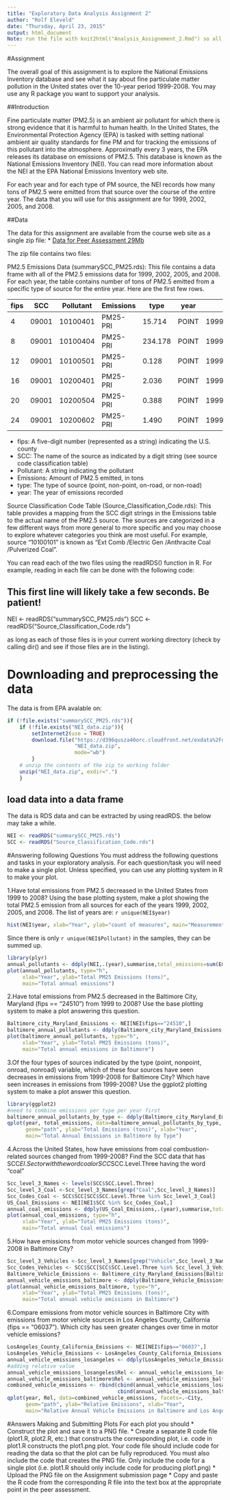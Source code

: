 ```yaml
---
title: "Exploratory Data Analysis Assignment 2"
author: "Rolf Eleveld"
date: "Thursday, April 23, 2015"
output: html_document
Note: run the file with knit2html("Analysis_Assignement_2.Rmd") so all output is conserved.
---
```

#Assignment

The overall goal of this assignment is to explore the National Emissions Inventory database and see what it say about fine particulate matter pollution in the United states over the 10-year period 1999-2008. You may use any R package you want to support your analysis.

##Introduction

Fine particulate matter (PM2.5) is an ambient air pollutant for which there is strong evidence that it is harmful to human health. In the United States, the Environmental Protection Agency (EPA) is tasked with setting national ambient air quality standards for fine PM and for tracking the emissions of this pollutant into the atmosphere. Approximatly every 3 years, the EPA releases its database on emissions of PM2.5. This database is known as the National Emissions Inventory (NEI). You can read more information about the NEI at the EPA National Emissions Inventory web site.

For each year and for each type of PM source, the NEI records how many tons of PM2.5 were emitted from that source over the course of the entire year. The data that you will use for this assignment are for 1999, 2002, 2005, and 2008.

##Data

The data for this assignment are available from the course web site as a single zip file:
* [Data for Peer Assessment 29Mb](https://d396qusza40orc.cloudfront.net/exdata%2Fdata%2FNEI_data.zip)

The zip file contains two files:

PM2.5 Emissions Data (summarySCC_PM25.rds): This file contains a data frame with all of the PM2.5 emissions data for 1999, 2002, 2005, and 2008. For each year, the table contains number of tons of PM2.5 emitted from a specific type of source for the entire year. Here are the first few rows.
  
   |  fips |     SCC  | Pollutant | Emissions | type  | year  
-- | ----- |--------- | --------- | --------- | ----- | ----  
 4 | 09001 | 10100401 | PM25-PRI  |  15.714   | POINT | 1999  
 8 | 09001 | 10100404 | PM25-PRI  | 234.178   | POINT | 1999  
12 | 09001 | 10100501 | PM25-PRI  |   0.128   | POINT | 1999  
16 | 09001 | 10200401 | PM25-PRI  |   2.036   | POINT | 1999  
20 | 09001 | 10200504 | PM25-PRI  |   0.388   | POINT | 1999  
24 | 09001 | 10200602 | PM25-PRI  |   1.490   | POINT | 1999  

* fips: A five-digit number (represented as a string) indicating the U.S. county 
* SCC: The name of the source as indicated by a digit string (see source code classification table)
* Pollutant: A string indicating the pollutant
* Emissions: Amount of PM2.5 emitted, in tons
* type: The type of source (point, non-point, on-road, or non-road)
* year: The year of emissions recorded

Source Classification Code Table (Source_Classification_Code.rds): This table provides a mapping from the SCC digit strings in the Emissions table to the actual name of the PM2.5 source. The sources are categorized in a few different ways from more general to more specific and you may choose to explore whatever categories you think are most useful. For example, source "10100101" is known as "Ext Comb /Electric Gen /Anthracite Coal /Pulverized Coal".

You can read each of the two files using the readRDS() function in R. For example, reading in each file can be done with the following code:

## This first line will likely take a few seconds. Be patient!
NEI <- readRDS("summarySCC_PM25.rds")
SCC <- readRDS("Source_Classification_Code.rds")

as long as each of those files is in your current working directory (check by calling dir() and see if those files are in the listing).

# Downloading and preprocessing the data
The data is from EPA avalable on:
```r
if (!file.exists("summarySCC_PM25.rds")){
    if (!file.exists("NEI_data.zip")){
        setInternet2(use = TRUE)
        download.file("https://d396qusza40orc.cloudfront.net/exdata%2Fdata%2FNEI_data.zip",
                      "NEI_data.zip",
                      mode="wb")
        }
    # unzip the contents of the zip to working folder
    unzip("NEI_data.zip", exdir=".")
    }
```

## load data into a data frame
The data is RDS data and can be extracted by using readRDS. the below may take a while.
```r
NEI <- readRDS("summarySCC_PM25.rds")
SCC <- readRDS("Source_Classification_Code.rds")
```

#Answering following Questions
You must address the following questions and tasks in your exploratory analysis. For each question/task you will need to make a single plot. Unless specified, you can use any plotting system in R to make your plot.

1.Have total emissions from PM2.5 decreased in the United States from 1999 to 2008? Using the base plotting system, make a plot showing the total PM2.5 emission from all sources for each of the years 1999, 2002, 2005, and 2008.
The list of years are: `r unique(NEI$year)`
```r
hist(NEI$year, xlab="Year", ylab="count of measures", main="Measurements Histogram")
```
Since there is only `r unique(NEI$Pollutant)` in the samples, they can be summed up.
```r
library(plyr)
annual_pollutants <- ddply(NEI,.(year),summarise,total_emissions=sum(Emissions))
plot(annual_pollutants, type="h", 
     xlab="Year", ylab="Total PM25 Emissions (tons)", 
     main="Total annual emissions")
```

2.Have total emissions from PM2.5 decreased in the Baltimore City, Maryland (fips == "24510") from 1999 to 2008? Use the base plotting system to make a plot answering this question.
```r
Baltimore_city_Maryland_Emissions <- NEI[NEI$fips=="24510",]
baltimore_annual_pollutants <- ddply(Baltimore_city_Maryland_Emissions,.(year),summarise,total_emissions=sum(Emissions))
plot(baltimore_annual_pollutants, type="h", 
     xlab="Year", ylab="Total PM25 Emissions (tons)", 
     main="Total annual emissions in Baltimore")
```

3.Of the four types of sources indicated by the type (point, nonpoint, onroad, nonroad) variable, which of these four sources have seen decreases in emissions from 1999-2008 for Baltimore City? Which have seen increases in emissions from 1999-2008? Use the ggplot2 plotting system to make a plot answer this question.
```r
library(ggplot2)
#need to combine emissions per type per year first
baltimore_annual_pollutants_by_type <- ddply(Baltimore_city_Maryland_Emissions,.(year,type),summarise,total_emissions=sum(Emissions))
qplot(year, total_emissions, data=baltimore_annual_pollutants_by_type, facets=.~type, 
      geom="path", ylab="Total Emissions (tons)", xlab="Year", 
      main="Total Annual Emissions in Baltimore by Type")

```

4.Across the United States, how have emissions from coal combustion-related sources changed from 1999-2008?
Find the SCC data that has SCC$EI.Sector with the word coal or SCC$SCC.Level.Three having the word "coal"
```r
Scc_level_3_Names <- levels(SCC$SCC.Level.Three)
Scc_level_3_Coal <-Scc_level_3_Names[grep("Coal",Scc_level_3_Names)]
Scc_Codes_Coal <- SCC$SCC[SCC$SCC.Level.Three %in% Scc_level_3_Coal]
US_Coal_Emissions <- NEI[NEI$SCC %in% Scc_Codes_Coal,]
annual_coal_emissions <- ddply(US_Coal_Emissions,.(year),summarise,total_emissions=sum(Emissions))
plot(annual_coal_emissions, type="h", 
     xlab="Year", ylab="Total PM25 Emissions (tons)", 
     main="Total annual Coal emissions")
```

5.How have emissions from motor vehicle sources changed from 1999-2008 in Baltimore City? 
```r
Scc_level_3_Vehicles <-Scc_level_3_Names[grep("Vehicle",Scc_level_3_Names)]
Scc_Codes_Vehicles <- SCC$SCC[SCC$SCC.Level.Three %in% Scc_level_3_Vehicles]
Baltimore_Vehicle_Emissions <- Baltimore_city_Maryland_Emissions[Baltimore_city_Maryland_Emissions$SCC %in% Scc_Codes_Vehicles,]
annual_vehicle_emissions_baltimore <- ddply(Baltimore_Vehicle_Emissions,.(year),summarise,total_emissions=sum(Emissions))
plot(annual_vehicle_emissions_baltimore, type="h", 
     xlab="Year", ylab="Total PM25 Emissions (tons)", 
     main="Total annual vehicle emissions in Baltimore")
```

6.Compare emissions from motor vehicle sources in Baltimore City with emissions from motor vehicle sources in Los Angeles County, California (fips == "06037"). Which city has seen greater changes over time in motor vehicle emissions?
```r
LosAngeles_County_California_Emissions <- NEI[NEI$fips=="06037",]
LosAngeles_Vehicle_Emissions <- LosAngeles_County_California_Emissions[LosAngeles_County_California_Emissions$SCC %in% Scc_Codes_Vehicles,]
annual_vehicle_emissions_losangeles <- ddply(LosAngeles_Vehicle_Emissions,.(year),summarise,total_emissions=sum(Emissions))
#adding relative value
annual_vehicle_emissions_losangeles$Rel <- annual_vehicle_emissions_losangeles$total_emissions / mean(annual_vehicle_emissions_losangeles$total_emissions)
annual_vehicle_emissions_baltimore$Rel <- annual_vehicle_emissions_baltimore$total_emissions / mean(annual_vehicle_emissions_baltimore$total_emissions)
combined_vehicle_emissions <- rbind(cbind(annual_vehicle_emissions_losangeles, City="Los Angeles"), 
                                    cbind(annual_vehicle_emissions_baltimore, City="Baltimore"))
qplot(year, Rel, data=combined_vehicle_emissions, facets=.~City, 
      geom="path", ylab="Relative Emissions", xlab="Year", 
      main="Relative Annual Vehicle Emissions in Baltimore and Los Angeles")
```


#Answers
Making and Submitting Plots
For each plot you should
* Construct the plot and save it to a PNG file.
* Create a separate R code file (plot1.R, plot2.R, etc.) that constructs the corresponding plot, i.e. code in plot1.R constructs the plot1.png plot. Your code file should include code for reading the data so that the plot can be fully reproduced. You must also include the code that creates the PNG file. Only include the code for a single plot (i.e. plot1.R should only include code for producing plot1.png)
* Upload the PNG file on the Assignment submission page
* Copy and paste the R code from the corresponding R file into the text box at the appropriate point in the peer assessment.

